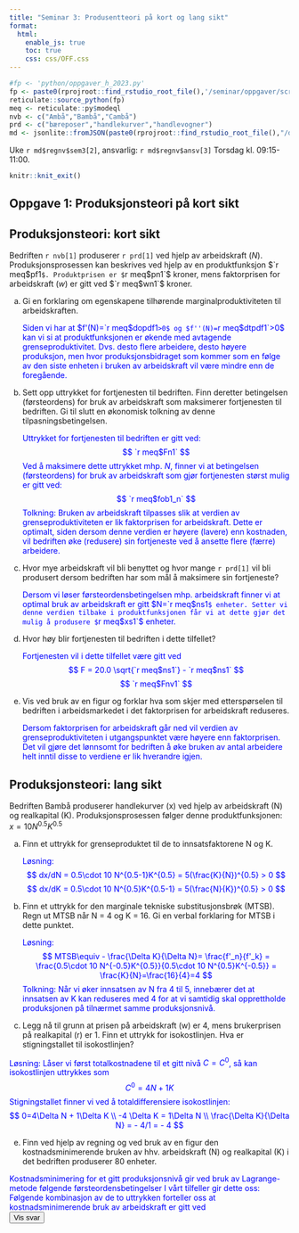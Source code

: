 ```yaml
---
title: "Seminar 3: Produsentteori på kort og lang sikt"
format:
  html:
    enable_js: true
    toc: true
    css: css/OFF.css
---
```



```r
#fp <- 'python/oppgaver_h_2023.py'
fp <- paste0(rprojroot::find_rstudio_root_file(),'/seminar/oppgaver/script/abc.py')
reticulate::source_python(fp)
meq <- reticulate::py$modeql
nvb <- c("Ambå","Bambå","Cambå")
prd <- c("bæreposer","handlekurver","handlevogner")
md <- jsonlite::fromJSON(paste0(rprojroot::find_rstudio_root_file(),"/data-raw/metadata.json"))
```

Uke `r md$regnv$sem3[2]`, ansvarlig: `r md$regnv$ansv[3]`
Torsdag kl. 09:15-11:00.

```r
knitr::knit_exit()
```

::: {.content-visible when-profile="internal"}


## Oppgave 1: Produksjonsteori på kort sikt
## Produksjonsteori: kort sikt 
Bedriften `r nvb[1]` produserer `r prd[1]` ved hjelp av arbeidskraft  ($N$). Produksjonsprosessen kan beskrives ved hjelp av en produktfunksjon $`r meq$pf1`$. Produktprisen er $`r meq$pn1`$ kroner, mens faktorprisen for arbeidskraft ($w$) er gitt ved $`r meq$wn1`$ 
kroner.

a) Gi en forklaring om egenskapene tilhørende marginalproduktiviteten til arbeidskraften.
<div class="answer hidden">
Siden vi har at $f'(N)=`r meq$dopdf1`>0$ og $f''(N)=`r meq$dtpdf1`>0$ kan vi si at produktfunksjonen er økende 
med avtagende grenseproduktivitet. Dvs. desto flere arbeidere, desto høyere produksjon, men hvor produksjonsbidraget som kommer som en følge av den siste enheten i bruken av arbeidskraft vil være mindre enn de foregående.
</div>
a) Sett opp uttrykket for fortjenesten til bedriften. Finn deretter betingelsen (førsteordens) for bruk av arbeidskraft som maksimerer fortjenesten til bedriften. Gi til slutt en økonomisk tolkning av denne tilpasningsbetingelsen.
<div class="answer hidden">
Uttrykket for fortjenesten til bedriften er gitt ved:
$$
`r meq$Fn1`
$$
Ved å maksimere dette uttrykket mhp. $N$, finner vi at betingelsen (førsteordens) for bruk av
arbeidskraft som gjør fortjenesten størst mulig er gitt ved:
$$ `r meq$fob1_n` 
$$ 
Tolkning: Bruken av arbeidskraft tilpasses slik at verdien av grenseproduktiviteten er lik faktorprisen for arbeidskraft. Dette er optimalt, siden dersom denne verdien er høyere (lavere) enn kostnaden, vil bedriften øke (redusere) sin fortjeneste ved å ansette flere (færre) arbeidere.
</div>
a) Hvor mye arbeidskraft vil bli benyttet og hvor mange `r prd[1]` vil bli produsert dersom bedriften har som mål
å maksimere sin fortjeneste?
<div class="answer hidden">
Dersom vi løser førsteordensbetingelsen mhp. arbeidskraft finner vi at optimal bruk av arbeidskraft er gitt 
$N=`r meq$ns1`$ enheter. Setter vi denne verdien tilbake i produktfunksjonen får vi at dette gjør det mulig å produsere $`r meq$xs1`$ enheter.
</div>
a) Hvor høy blir fortjenesten til bedriften i dette tilfellet?
<div class="answer hidden">
Fortjenesten vil i dette tilfellet være gitt ved
$$
F = 20.0 \sqrt{`r meq$ns1`} - `r meq$ns1`
$$
$$
`r meq$Fnv1`
$$
</div>
a) Vis ved bruk av en figur og forklar hva som skjer med etterspørselen til bedriften i arbeidsmarkedet i det faktorprisen for arbeidskraft reduseres.
<div class="answer hidden">
Dersom faktorprisen for arbeidskraft går ned vil verdien av grenseproduktiviteten i utgangspunktet være høyere enn
faktorprisen. Det vil gjøre det lønnsomt for bedriften å øke bruken av antal arbeidere helt inntil disse to verdiene er lik hverandre igjen. 
</div>

## Produksjonsteori: lang sikt
Bedriften Bambå produserer handlekurver (x) ved hjelp av arbeidskraft (N) og realkapital (K). Produksjonsprosessen følger denne produktfunksjonen: $x=10N^{0.5}K^{0.5}$

a.  Finn et uttrykk for grenseproduktet til de to innsatsfaktorene N og K. 
<div class="answer hidden">
Løsning:
$$
dx/dN = 0.5\cdot 10 N^{0.5-1}K^{0.5} = 5(\frac{K}{N})^{0.5} > 0
$$
$$
dx/dK = 0.5\cdot 10 N^{0.5}K^{0.5-1} = 5(\frac{N}{K})^{0.5} > 0
$$
</div>
a.  Finn et uttrykk for den marginale tekniske substitusjonsbrøk (MTSB). Regn ut MTSB når N = 4 og K = 16. Gi en verbal forklaring for MTSB i dette punktet.
<div class="answer hidden">
Løsning:
$$
MTSB\equiv - \frac{\Delta K}{\Delta N}= \frac{f'_n}{f'_k} = \frac{0.5\cdot 10 N^{-0.5}K^{0.5}}{0.5\cdot 10 N^{0.5}K^{-0.5}} = \frac{K}{N}=\frac{16}{4}=4
$$
Tolkning: Når vi øker innsatsen av N fra 4 til 5, innebærer det at innsatsen av K kan reduseres med 4 for at vi samtidig skal opprettholde produksjonen på tilnærmet samme produksjonsnivå.
</div>
d.  Legg nå til grunn at prisen på arbeidskraft (w) er $4$, mens brukerprisen på realkapital (r) er $1$. Finn et uttrykk for isokostlinjen. Hva er stigningstallet til isokostlinjen?

<div class="answer hidden">
Løsning: Låser vi først totalkostnadene til et gitt nivå $C=C^{0}$, så kan isokostlinjen uttrykkes som
$$
C^{0} = 4N+1K
$$
Stigningstallet finner vi ved å totaldifferensiere isokostlinjen:
$$
0=4\Delta N + 1\Delta K \\
-4 \Delta K = 1\Delta N \\
\frac{\Delta K}{\Delta N} = - 4/1 = - 4
$$
</div>
e.  Finn ved hjelp av regning og ved bruk av en figur den kostnadsminimerende bruken av hhv. arbeidskraft (N) og realkapital (K) i det bedriften produserer $80$ enheter.

<div class="answer hidden">
Kostnadsminimering for et gitt produksjonsnivå gir ved bruk av Lagrange-metode følgende førsteordensbetingelser
\begin{aligned}
MTSB= \frac{f'_{N}}{f'_{K}}  = \frac{w}{r}  \\
80 = 10N^{0.5}K^{0.5}
\end{aligned}
I vårt tilfeller gir dette oss:
\begin{aligned}
MTSB= \frac{K}{N}  = \frac{4}{1} = 4  \Rightarrow K =4N \\
80 = 10N^{0.5}K^{0.5} 
\end{aligned}
Følgende kombinasjon av de to uttrykken forteller oss at kostnadsminimerende bruk av arbeidskraft er gitt ved 
\begin{aligned}
80 = 10N^{0.5}(4N)^{0.5}=10\cdot4^{0.5}N \Rightarrow  N=\frac{40}{20} = 4 \\ 
\text{Mens kostnadsminimerende bruk av kapital er gitt ved} \\
80 = 10(4)^{0.5}K^{0.5} \Leftrightarrow K = (\frac{80}{20})^{2}=16
\end{aligned}
</div>

::: 


<button id="show-all-answers">Vis svar</button>

<style>
  .answer {
    color: blue;
  }
</style>
<script>
const answerToggles = document.querySelectorAll(".answer");
const showAllButton = document.getElementById("show-all-answers");

showAllButton.addEventListener("click", () => {
  answerToggles.forEach(answer => {
    answer.classList.toggle("hidden");
  });
});
</script>

